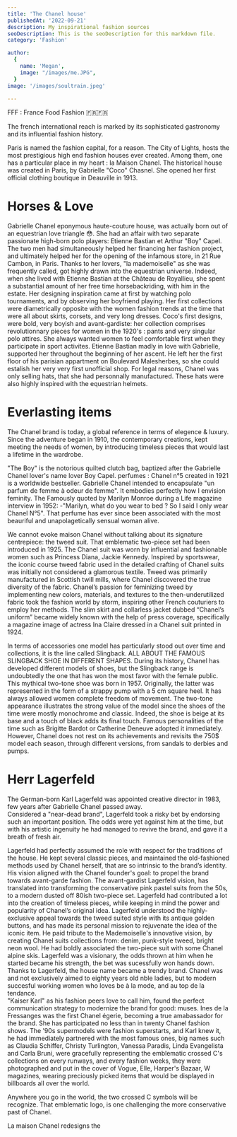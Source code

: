 ```yaml
---
title: 'The Chanel house'
publishedAt: '2022-09-21'
description: My inspirational fashion sources
seoDescription: This is the seoDescription for this markdown file.
category: 'Fashion'

author:
  {
    name: 'Megan',
    image: "/images/me.JPG",
  }
image: '/images/soultrain.jpeg'
  
---
```


FFF : France Food Fashion  🇫🇷🇫🇷

The french international reach is marked by its sophisticated gastronomy and its influential fashion history.

Paris is named the fashion capital, for a reason. The City of Lights, hosts the most prestigious high end fashion houses ever created. 
Among them, one has a particular place in my heart : la Maison Chanel. The historical house was created in Paris, by Gabrielle "Coco" Chasnel. 
She opened her first official clothing boutique in Deauville in 1913.

# Horses & Love

Gabrielle Chanel eponymous haute-couture house, was actually born out of an equestrian love triangle 😳. She had an affair with two separate passionate high-born polo players: Etienne Bastian et Arthur "Boy" Capel. 
The two men had simultaneously helped her financing her fashion project, and ultimately helped her for the opening of the infamous store, in 21 Rue Cambon, in Paris. 
Thanks to her lovers, "la mademoiselle" as she was frequently called, got highly drawn into the equestrian universe. Indeed, when she lived with Etienne Bastian at the Château de Royallieu, she spent a substantial amount of her free time horsebackriding, with him in the estate. 
Her designing inspiration came at first by watching polo tournaments, and by observing her boyfriend playing. Her first collections were diametrically opposite with the women fashion trends at the time that were all about skirts, corsets, and very long dresses. Coco's first designs, 
were bold, very boyish and avant-gardiste: her collection comprises revolutionnary pieces for women in the 1920's : pants and very singular polo attires. She always wanted women to feel comfortable first when they participate in sport activites. 
Etienne Bastian madly in love with Gabrielle, supported her throughout the beginning of her ascent. He left her the first floor of his parisian appartment on Boulevard Malesherbes, so she could estalish her very very first unofficial shop. 
For legal reasons, Chanel was only selling hats, that she had personnally manufactured. These hats were also highly inspired with the equestrian helmets.

# Everlasting items 

The Chanel brand is today, a global reference in terms of elegence & luxury. Since the adventure began in 1910, the contemporary creations, kept meeting the needs of women, 
by introducing timeless pieces that would last a lifetime in the wardrobe.


"The Boy" is the notorious quilted clutch bag, baptized after the Gabrielle Chanel lover's name lover Boy Capel.
perfumes : Chanel n°5 created in 1921 is a worldwide bestseller. Gabrielle Chanel intended to encapsulate "un parfum de femme à odeur de femme". It embodies perfectly how I envision feminity. 
The Famously quoted by Marilyn Monroe during a Life magazine interview in 1952: -"Marilyn, what do you wear to bed ? So I said I only wear Chanel N°5". 
That perfume has ever since been associated with the most beauriful and unapolagetically sensual woman alive. 


We cannot evoke maison Chanel without talking about its signature centrepiece: the tweed suit. That emblematic two-piece set had been introduced in 1925.
The Chanel suit was worn by influential and fashionable women such as Princess Diana, Jackie Kennedy. 
Inspired by sportswear, the iconic course tweed fabric used in the detailed crafting of Chanel suits was initially not considered a glamorous textile. Tweed was primarily manufactured in Scottish twill mills, where Chanel discovered the true diversity of the fabric. 
Chanel’s passion for feminizing tweed by implementing new colors, materials, and textures to the then-underutilized fabric took the fashion world by storm, inspiring other French couturiers to employ her methods. 
The slim skirt and collarless jacket dubbed “Chanel’s uniform” became widely known with the help of press coverage, specifically a magazine image of actress Ina Claire dressed in a Chanel suit printed in 1924.


In terms of accessories one model has particularly stood out over time and collections, it is the line called Slingback.
ALL ABOUT THE FAMOUS SLINGBACK SHOE IN DIFFERENT SHAPES.
During its history, Chanel has developed different models of shoes, but the Slingback range is undoubtedly the one that has won the most favor with the female public.
This mythical two-tone shoe was born in 1957. Originally, the latter was represented in the form of a strappy pump with a 5 cm square heel. It has always allowed women complete freedom of movement.
The two-tone appearance illustrates the strong value of the model since the shoes of the time were mostly monochrome and classic. Indeed, the shoe is beige at its base and a touch of black adds its final touch.
Famous personalities of the time such as Brigitte Bardot or Catherine Deneuve adopted it immediately. However, Chanel does not rest on its achievements and revisits the  750$ model each season,
through different versions, from sandals to derbies and pumps.  

# Herr Lagerfeld 

The German-born Karl Lagerfeld was appointed creative director in 1983, few years after Gabrielle Chanel passed away.  
Considered a "near-dead brand", Lagerfeld took a risky bet by endorsing such an important position. The odds were yet against him at the time, but with his artistic ingenuity he had managed to revive the brand, and 
gave it a breath of fresh air.

Lagerfeld had perfectly assumed the role with respect for the traditions of the house. He kept several classic pieces, and maintained the old-fashioned methods used by Chanel herself, that are so intrinsic to the brand’s identity. His vision aligned with the Chanel founder's goal: to propel the brand towards avant-garde fashion. 
The avant-gardist Lagerfeld vision, has translated into transforming the conservative pink pastel suits from the 50s, to a modern dusted off 80ish two-piece set.
Lagerfeld had contributed a lot into the creation of timeless pieces, while keeping in mind the power and popularity of Chanel’s original idea. 
Lagerfeld understood the highly-exclusive appeal towards the tweed suited style with its antique golden buttons, and has made its personal mission to rejuvenate the idea of the iconic item. He paid tribute to the Mademoiselle's innovative vision, by creating Chanel suits collections from: denim, punk-style tweed, bright neon wool. He had boldly associated the two-piece suit with some Chanel alpine skis.
Lagerfeld was a visionary, the odds thrown at him when he started became his strength, the bet was sucessfully won hands down. Thanks to Lagerfeld, the house name became a trendy brand. Chanel was and not exclusively aimed to eighty years old nble ladies, but to modern succesful working women who loves be à la mode, and au top de la tendance.  
"Kaiser Karl" as his fashion peers love to call him, found the perfect communication strategy to modernize the brand for good: muses. Ines de la Fressanges was the first Chanel égerie, becoming a true amabassador for the brand. She has participated no less than in twenty Chanel fashion shows. The ’90s supermodels were fashion superstarts, and Karl knew it, 
he had immediately partnered with the most famous ones, big names such as Claudia Schiffer, Christy Turlington, Vanessa Paradis, Linda Evangelista and Carla Bruni, were gracefully representing the emblematic crossed C's collections on every runways, and every fashion weeks, they were photographed and put in the cover of Vogue, Elle, Harper's Bazaar, W magazines, wearing preciously picked items that would be displayed in billboards all over the world. 



Anywhere you go in the world, the two crossed C symbols will be recognize. That emblematic logo, is one
 challenging the more conservative past of Chanel.


La maison Chanel redesigns the 